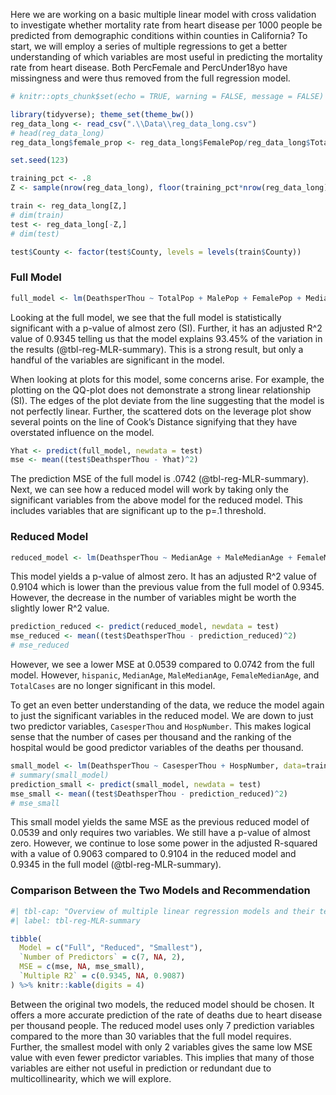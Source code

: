 
Here we are working on a basic multiple linear model with cross validation to investigate whether mortality rate from heart disease per 1000 people be predicted from demographic conditions within counties in California? To start, we will employ a series of multiple regressions to get a better understanding of which variables are most useful in predicting the mortality rate from heart disease. Both PercFemale and PercUnder18yo have missingness and were thus removed from the full regression model.

```r
# knitr::opts_chunk$set(echo = TRUE, warning = FALSE, message = FALSE)
```

```r
library(tidyverse); theme_set(theme_bw())
reg_data_long <- read_csv(".\\Data\\reg_data_long.csv")
# head(reg_data_long)
reg_data_long$female_prop <- reg_data_long$FemalePop/reg_data_long$TotalPop
```

```r
set.seed(123)

training_pct <- .8
Z <- sample(nrow(reg_data_long), floor(training_pct*nrow(reg_data_long)))

train <- reg_data_long[Z,]
# dim(train)
test <- reg_data_long[-Z,]
# dim(test)

test$County <- factor(test$County, levels = levels(train$County))
```

### Full Model 

```r
full_model <- lm(DeathsperThou ~ TotalPop + MalePop + FemalePop + MedianAge + MaleMedianAge + FemaleMedianAge + Under5yoPop + Under18yoPop + Pop21andOlder + Pop55andOlder + Pop60andOlder + Pop65andOlder + num_desig + amer_indian + black + hispanic + asian + multi_race + pac_island + white + poverty + labor_force + unemployed + median_income + TotalDeaths + TotalCases + prop_hpsa + nonwhite_prop + Rating + Deaths + unempl_prop + poverty_prop + prop55older + Cases + HospNumber + CasesperThou + female_prop , data = train)
```

Looking at the full model, we see that the full model is statistically significant with a p-value of almost zero (SI). Further, it has an adjusted R^2 value of 0.9345 telling us that the model explains 93.45% of the variation in the results (@tbl-reg-MLR-summary). This is a strong result, but only a handful of the variables are significant in the model. 

When looking at plots for this model, some concerns arise. For example, the plotting on the QQ-plot does not demonstrate a strong linear relationship (SI). The edges of the plot deviate from the line suggesting that the model is not perfectly linear. Further, the scattered dots on the leverage plot show several points on the line of Cook's Distance signifying that they have overstated influence on the model.

```r
Yhat <- predict(full_model, newdata = test)
mse <- mean((test$DeathsperThou - Yhat)^2)
```

The prediction MSE of the full model is .0742 (@tbl-reg-MLR-summary). Next, we can see how a reduced model will work by taking only the significant variables from the above model for the reduced model. This includes variables that are significant up to the p=.1 threshold.

### Reduced Model 

```r
reduced_model <- lm(DeathsperThou ~ MedianAge + MaleMedianAge + FemaleMedianAge + hispanic + CasesperThou + TotalCases + HospNumber, data = train)
```

This model yields a p-value of almost zero. It has an adjusted R^2 value of 0.9104 which is lower than the previous value from the full model of 0.9345. However, the decrease in the number of variables might be worth the slightly lower R^2 value. 

```r
prediction_reduced <- predict(reduced_model, newdata = test)
mse_reduced <- mean((test$DeathsperThou - prediction_reduced)^2)
# mse_reduced
```
However, we see a lower MSE at  0.0539 compared to 0.0742 from the full model. However, `hispanic`, `MedianAge`, `MaleMedianAge`, `FemaleMedianAge`, and `TotalCases` are no longer significant in this model. 

To get an even better understanding of the data, we reduce the model again to just the significant variables in the reduced model. We are down to just two predictor variables, `CasesperThou` and `HospNumber`. This makes logical sense that the number of cases per thousand and the ranking of the hospital would be good predictor variables of the deaths per thousand. 

```r
small_model <- lm(DeathsperThou ~ CasesperThou + HospNumber, data=train)
# summary(small_model)
prediction_small <- predict(small_model, newdata = test)
mse_small <- mean((test$DeathsperThou - prediction_reduced)^2)
# mse_small
```

This small model yields the same MSE as the previous reduced model of 0.0539 and only requires two variables. We still have a p-value of almost zero. However, we continue to lose some power in the adjusted R-squared with a value of 0.9063 compared to 0.9104 in the reduced model and 0.9345 in the full model (@tbl-reg-MLR-summary). 

### Comparison Between the Two Models and Recommendation

```r
#| tbl-cap: "Overview of multiple linear regression models and their test performance."
#| label: tbl-reg-MLR-summary

tibble(
  Model = c("Full", "Reduced", "Smallest"),
  `Number of Predictors` = c(7, NA, 2),
  MSE = c(mse, NA, mse_small),
  `Multiple R2` = c(0.9345, NA, 0.9087)
) %>% knitr::kable(digits = 4)
```

Between the original two models, the reduced model should be chosen. It offers a more accurate prediction of the rate of deaths due to heart disease per thousand people. The reduced model uses only 7 prediction variables compared to the more than 30 variables that the full model requires. Further, the smallest model with only 2 variables gives the same low MSE value with even fewer predictor variables. This implies that many of those variables are either not useful in prediction or redundant due to multicollinearity, which we will explore. 

